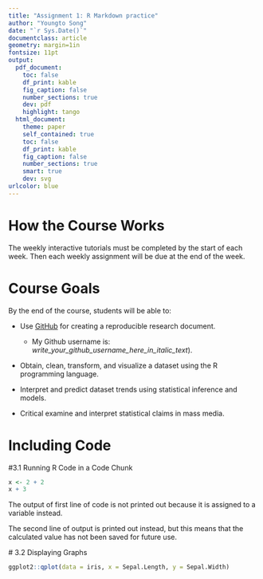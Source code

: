 ```yaml
---
title: "Assignment 1: R Markdown practice"
author: "Youngto Song"
date: "`r Sys.Date()`"
documentclass: article
geometry: margin=1in
fontsize: 11pt
output:
  pdf_document:
    toc: false
    df_print: kable
    fig_caption: false
    number_sections: true
    dev: pdf
    highlight: tango
  html_document:
    theme: paper
    self_contained: true
    toc: false
    df_print: kable
    fig_caption: false
    number_sections: true
    smart: true
    dev: svg
urlcolor: blue
---
```


<!-- Write your Markdown below this line -->



# How the Course Works

The weekly interactive tutorials must be completed by the start of each week. Then each weekly
assignment will be due at the end of the week.

# Course Goals

By the end of the course, students will be able to:

- Use [GitHub](https://github.com/) for creating a reproducible research document.

   + My Github username is: *write_your_github_username_here_in_italic_text*).
 
- Obtain, clean, transform, and visualize a dataset using the R programming language.

- Interpret and predict dataset trends using statistical inference and models.

- Critical examine and interpret statistical claims in mass media.

# Including Code

  #3.1 Running R Code in a Code Chunk

```r
x <- 2 + 2
x + 3
```

The output of first line of code is not printed out because it is assigned to a variable instead.

The second line of output is printed out instead, but this means that the calculated value has not been saved for future use.

  # 3.2 Displaying Graphs
```r
ggplot2::qplot(data = iris, x = Sepal.Length, y = Sepal.Width)
```

